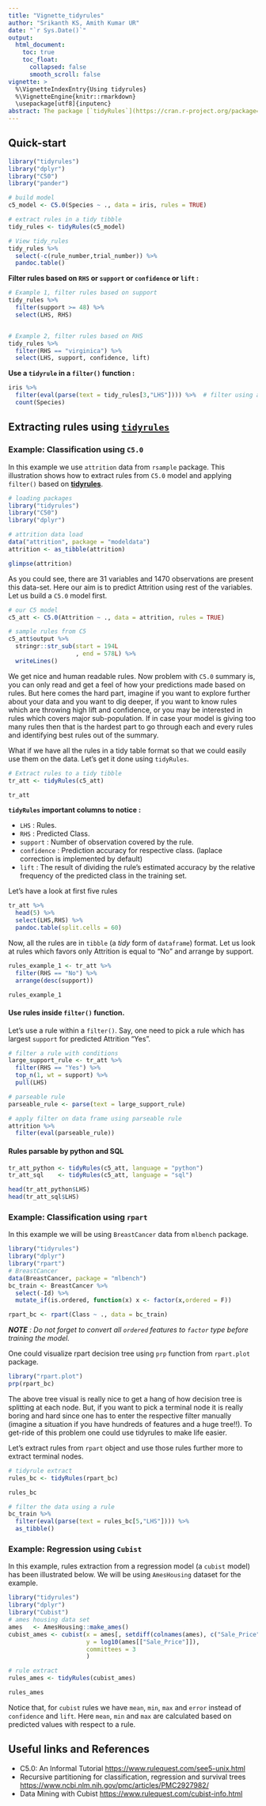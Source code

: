 ```yaml
---
title: "Vignette_tidyrules"
author: "Srikanth KS, Amith Kumar UR"
date: "`r Sys.Date()`"
output: 
  html_document:
    toc: true
    toc_float:
      collapsed: false
      smooth_scroll: false
vignette: >
  %\VignetteIndexEntry{Using tidyrules}
  %\VignetteEngine{knitr::rmarkdown}
  \usepackage[utf8]{inputenc}
abstract: The package [`tidyRules`](https://cran.r-project.org/package=tidyrules) is meant to extract **parsable** rules from model objects to a `tibble/data.frame` format. Package supports the following models -  `C5.0`, `rpart` and `cubist`. The output rules are parsable by R, python (pandas query) and SQL (with WHERE clause). 
---
```

## Quick-start
```r
library("tidyrules")
library("dplyr")
library("C50")
library("pander")

# build model
c5_model <- C5.0(Species ~ ., data = iris, rules = TRUE)

# extract rules in a tidy tibble
tidy_rules <- tidyRules(c5_model)

# View tidy_rules
tidy_rules %>% 
  select(-c(rule_number,trial_number)) %>% 
  pandoc.table()
```

**Filter rules based on `RHS` or `support` or `confidence` or `lift` :**
```r
# Example 1, filter rules based on support
tidy_rules %>% 
  filter(support >= 48) %>% 
  select(LHS, RHS)


# Example 2, filter rules based on RHS
tidy_rules %>% 
  filter(RHS == "virginica") %>% 
  select(LHS, support, confidence, lift)
```

**Use a `tidyrule` in a `filter()` function :**
```r
iris %>% 
  filter(eval(parse(text = tidy_rules[3,"LHS"]))) %>%  # filter using a C5 rule
  count(Species)
```

## Extracting rules using [`tidyrules`](https://cran.r-project.org/package=tidyrules)
### Example: Classification using `C5.0`
In this example we use `attrition` data from `rsample` package. This 
illustration shows how to extract rules from `C5.0` model  and applying `filter()` 
based on [**tidyrules**](https://cran.r-project.org/package=tidyrules). 

```r
# loading packages
library("tidyrules")
library("C50")
library("dplyr")

# attrition data load
data("attrition", package = "modeldata")
attrition <- as_tibble(attrition)

glimpse(attrition)
```

As you could see, there are 31 variables and 1470 observations are present this 
data-set. Here our aim is to predict Attrition using rest of the variables. Let 
us build a `C5.0` model first. 
```r
# our C5 model
c5_att <- C5.0(Attrition ~ ., data = attrition, rules = TRUE)

# sample rules from C5
c5_att$output %>% 
  stringr::str_sub(start = 194L
                   , end = 578L) %>% 
  writeLines()
```

We get nice and human readable rules. Now problem with `C5.0` summary is, you 
can only read and get a feel of how your predictions made based on rules. But 
here comes the hard part, imagine if you want to explore further about your data
and you want to dig deeper, if you want to know rules which are throwing high 
lift and confidence, or you may be interested in rules which covers major 
sub-population. If in case your model is giving too many rules then that is the 
hardest part to go through each and every rules and identifying best rules out 
of the summary. 

What if we have all the rules in a tidy table format so that we could easily use 
them on the data. Let's get it done using `tidyRules`.

```r
# Extract rules to a tidy tibble
tr_att <- tidyRules(c5_att)

tr_att
```
__`tidyRules` important columns to notice :__

  * `LHS` : Rules.
  * `RHS` : Predicted Class. 
  * `support` : Number of observation covered by the rule. 
  * `confidence` : Prediction accuracy for respective class. (laplace correction is implemented by default)
  * `lift` : The result of dividing the rule's estimated accuracy by the relative frequency of the predicted class in the training set.

Let's have a look at first five rules

```r
tr_att %>% 
  head(5) %>% 
  select(LHS,RHS) %>% 
  pandoc.table(split.cells = 60)
```

Now, all the rules are in `tibble` (a _tidy_ form of `dataframe`) format. Let us
look at rules which favors only Attrition is equal to "No" and arrange by 
support.

```r
rules_example_1 <- tr_att %>% 
  filter(RHS == "No") %>% 
  arrange(desc(support))

rules_example_1
```

#### Use rules inside `filter()` function. 
Let's use a rule within a `filter()`. Say, one need to pick a rule which has 
largest `support` for predicted Attrition "Yes". 

```r
# filter a rule with conditions
large_support_rule <- tr_att %>% 
  filter(RHS == "Yes") %>% 
  top_n(1, wt = support) %>% 
  pull(LHS)

# parseable rule 
parseable_rule <- parse(text = large_support_rule)

# apply filter on data frame using parseable rule
attrition %>% 
  filter(eval(parseable_rule))
```

#### Rules parsable by python and SQL
```r
tr_att_python <- tidyRules(c5_att, language = "python")
tr_att_sql    <- tidyRules(c5_att, language = "sql")

head(tr_att_python$LHS)
head(tr_att_sql$LHS)
```

### Example: Classification using `rpart`
In this example we will be using `BreastCancer` data from `mlbench` package. 
```r
library("tidyrules")
library("dplyr")
library("rpart")
# BreastCancer
data(BreastCancer, package = "mlbench")
bc_train <- BreastCancer %>%
  select(-Id) %>%
  mutate_if(is.ordered, function(x) x <- factor(x,ordered = F))

rpart_bc <- rpart(Class ~ ., data = bc_train)
```

*__NOTE__ : Do not forget to convert all `ordered` features to `factor` type
before training the model.*

One could visualize rpart decision tree using `prp` function from `rpart.plot` package. 
```r
library("rpart.plot")
prp(rpart_bc)
```

The above tree visual is really nice to get a hang of how decision tree is splitting at each node. But, if you want to pick a terminal node it is really boring and hard 
since one has to enter the respective filter manually (imagine a situation if you have hundreds of features and a huge tree!!). To get-ride of this problem
one could use tidyrules to make life easier. 

Let's extract rules from `rpart` object and use those rules further more to extract terminal nodes. 

```r
# tidyrule extract
rules_bc <- tidyRules(rpart_bc)

rules_bc

# filter the data using a rule 
bc_train %>% 
  filter(eval(parse(text = rules_bc[5,"LHS"]))) %>% 
  as_tibble()
```

### Example: Regression using `Cubist`
In this example, rules extraction from a regression model (a `cubist` model) has 
been illustrated below. We will be using `AmesHousing` dataset for the example.  

```r
library("tidyrules")
library("dplyr")
library("Cubist")
# ames housing data set
ames   <- AmesHousing::make_ames()
cubist_ames <- cubist(x = ames[, setdiff(colnames(ames), c("Sale_Price"))],
                      y = log10(ames[["Sale_Price"]]),
                      committees = 3
                      )

# rule extract 
rules_ames <- tidyRules(cubist_ames)

rules_ames
```

Notice that, for `cubist` rules we have `mean`, `min`, `max` and `error` instead 
of `confidence` and `lift`. Here `mean`, `min` and `max` are calculated based on predicted values with respect to a rule. 

## Useful links and References 

* C5.0: An Informal Tutorial <https://www.rulequest.com/see5-unix.html>
* Recursive partitioning for classification, regression and survival trees <https://www.ncbi.nlm.nih.gov/pmc/articles/PMC2927982/>
* Data Mining with Cubist <https://www.rulequest.com/cubist-info.html>
